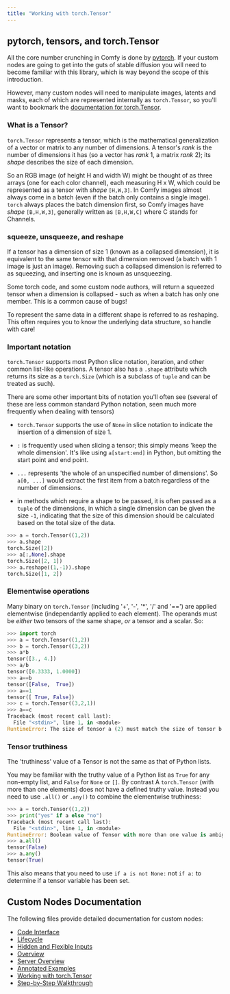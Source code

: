 ```yaml
---
title: "Working with torch.Tensor"
---
```


## pytorch, tensors, and torch.Tensor 

All the core number crunching in Comfy is done by [pytorch](https://pytorch.org/). If your custom nodes are going
to get into the guts of stable diffusion you will need to become familiar with this library, which is way beyond
the scope of this introduction.

However, many custom nodes will need to manipulate images, latents and masks, each of which are represented internally
as `torch.Tensor`, so you'll want to bookmark the 
[documentation for torch.Tensor](https://pytorch.org/docs/stable/tensors.html).

### What is a Tensor?

`torch.Tensor` represents a tensor, which is the mathematical generalization of a vector or matrix to any number of dimensions.
A tensor's _rank_ is the number of dimensions it has (so a vector has _rank_ 1, a matrix _rank_ 2); its _shape_ describes the
size of each dimension. 

So an RGB image (of height H and width W) might be thought of as three arrays (one for each color channel), each measuring H x W,
which could be represented as a tensor with _shape_ `[H,W,3]`. In Comfy images almost always come in a batch (even if the batch
only contains a single image). `torch` always places the batch dimension first, so Comfy images have _shape_ `[B,H,W,3]`, generally
written as `[B,H,W,C]` where C stands for Channels.

### squeeze, unsqueeze, and reshape

If a tensor has a dimension of size 1 (known as a collapsed dimension), it is equivalent to the same tensor with that dimension removed
(a batch with 1 image is just an image). Removing such a collapsed dimension is referred to as squeezing, and
inserting one is known as unsqueezing. 

<Warning>Some torch code, and some custom node authors, will return a squeezed tensor when a dimension is collapsed - such 
as when a batch has only one member. This is a common cause of bugs!</Warning>

To represent the same data in a different shape is referred to as reshaping. This often requires you to know
the underlying data structure, so handle with care!

### Important notation

`torch.Tensor` supports most Python slice notation, iteration, and other common list-like operations. A tensor 
also has a `.shape` attribute which returns its size as a `torch.Size` (which is a subclass of `tuple` and can 
be treated as such).

There are some other important bits of notation you'll often see (several of these are less common
standard Python notation, seen much more frequently when dealing with tensors)

- `torch.Tensor` supports the use of `None` in slice notation
to indicate the insertion of a dimension of size 1. 

- `:` is frequently used when slicing a tensor; this simply means 'keep the whole dimension'. 
It's like using `a[start:end]` in Python, but omitting the start point and end point.

- `...` represents 'the whole of an unspecified number of dimensions'. So `a[0, ...]` would extract the first
item from a batch regardless of the number of dimensions.

- in methods which require a shape to be passed, it is often passed as a `tuple` of the dimensions, in 
which a single dimension can be given the size `-1`, indicating that the size of this dimension should
be calculated based on the total size of the data.

```python
>>> a = torch.Tensor((1,2))
>>> a.shape
torch.Size([2])
>>> a[:,None].shape 
torch.Size([2, 1])
>>> a.reshape((1,-1)).shape
torch.Size([1, 2])
```

### Elementwise operations

Many binary on `torch.Tensor` (including '+', '-', '*', '/' and '==') are applied elementwise (independantly applied to each element). 
The operands must be _either_ two tensors of the same shape, _or_ a tensor and a scalar. So:

```python
>>> import torch
>>> a = torch.Tensor((1,2))
>>> b = torch.Tensor((3,2))
>>> a*b
tensor([3., 4.])
>>> a/b
tensor([0.3333, 1.0000])
>>> a==b
tensor([False,  True])
>>> a==1
tensor([ True, False])
>>> c = torch.Tensor((3,2,1)) 
>>> a==c
Traceback (most recent call last):
  File "<stdin>", line 1, in <module>
RuntimeError: The size of tensor a (2) must match the size of tensor b (3) at non-singleton dimension 0
```

### Tensor truthiness

<Warning>The 'truthiness' value of a Tensor is not the same as that of Python lists.</Warning>

You may be familiar with the truthy value of a Python list as `True` for any non-empty list, and `False` for `None` or `[]`. 
By contrast A `torch.Tensor` (with more than one elements) does not have a defined truthy value. Instead you need to use
`.all()` or `.any()` to combine the elementwise truthiness:

```python
>>> a = torch.Tensor((1,2))
>>> print("yes" if a else "no")
Traceback (most recent call last):
  File "<stdin>", line 1, in <module>
RuntimeError: Boolean value of Tensor with more than one value is ambiguous
>>> a.all()
tensor(False)
>>> a.any()
tensor(True)
```

This also means that you need to use `if a is not None:` not `if a:` to determine if a tensor variable has been set.

## Custom Nodes Documentation

The following files provide detailed documentation for custom nodes:

- [Code Interface](essentials/custom_node_interface.mdx)
- [Lifecycle](essentials/custom_node_lifecycle.mdx)
- [Hidden and Flexible Inputs](essentials/custom_node_more_on_inputs.mdx)
- [Overview](essentials/custom_node_overview.mdx)
- [Server Overview](essentials/custom_node_server_overview.mdx)
- [Annotated Examples](essentials/custom_node_snippets.mdx)
- [Working with torch.Tensor](essentials/custom_node_tensors.mdx)
- [Step-by-Step Walkthrough](essentials/custom_node_walkthrough.mdx)
